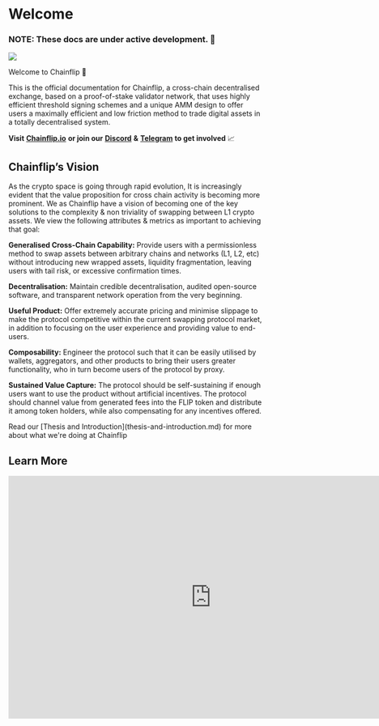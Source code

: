 
# Welcome

### NOTE: These docs are under active development. 🚧

![](/concepts/welcome.png)

Welcome to Chainflip 👋

<Callout type="info">
  This is the official documentation for Chainflip, a cross-chain decentralised
  exchange, based on a proof-of-stake validator network, that uses highly
  efficient threshold signing schemes and a unique AMM design to offer users a
  maximally efficient and low friction method to trade digital assets in a
  totally decentralised system.
</Callout>

**Visit** [**Chainflip.io**](https://chainflip.io/) **or join our** [**Discord**](https://discord.gg/45DjMFA3Fu) **&** [**Telegram**](https://t.me/chainflip_io_chat) **to get involved** 📈

## Chainflip’s Vision

As the crypto space is going through rapid evolution, It is increasingly evident that the value proposition for cross chain activity is becoming more prominent. We as Chainflip have a vision of becoming one of the key solutions to the complexity & non triviality of swapping between L1 crypto assets. We view the following attributes & metrics as important to achieving that goal:

**Generalised Cross-Chain Capability:** Provide users with a permissionless method to swap assets between arbitrary chains and networks (L1, L2, etc) without introducing new wrapped assets, liquidity fragmentation, leaving users with tail risk, or excessive confirmation times.

**Decentralisation:** Maintain credible decentralisation, audited open-source software, and transparent network operation from the very beginning.

**Useful Product:** Offer extremely accurate pricing and minimise slippage to make the protocol competitive within the current swapping protocol market, in addition to focusing on the user experience and providing value to end-users.

**Composability:** Engineer the protocol such that it can be easily utilised by wallets, aggregators, and other products to bring their users greater functionality, who in turn become users of the protocol by proxy.

**Sustained Value Capture:** The protocol should be self-sustaining if enough users want to use the product without artificial incentives. The protocol should channel value from generated fees into the FLIP token and distribute it among token holders, while also compensating for any incentives offered.

<Callout type="info">
  Read our [Thesis and Introduction](thesis-and-introduction.md) for more about
  what we're doing at Chainflip
</Callout>

## **Learn More**

<iframe
  width="800"
  height="480"
  src="https://youtube.com/embed/V1TG08BeYvQ"
  frameBorder="0"
  allow="autoplay; encrypted-media"
  allowFullScreen
  alt=""
/>

For further information on our Protocol Design and what we are building here at Chainflip Labs, please read below:

Read our [White paper](https://chainflip.io/whitepaper.pdf) 📑

Read our [Light paper](https://chainflip.io/lightpaper.pdf) 📄

We are also actively contributing to our community members through our [blog](https://blog.chainflip.io). Here we post updates on our protocol design implementations as well as development updates from our CTO. Occasionally we also contribute to the wider crypto community with relevant write ups on the space.

**Podcasts & Spaces**

- Delphi Podcast: [https://members.delphidigital.io/reports/simon-harman-exploring-chainflips-cross-chain-native-amm/](https://members.delphidigital.io/reports/simon-harman-exploring-chainflips-cross-chain-native-amm/)&#x20;
- Zoomer JD Interviews: [https://podcasts.apple.com/dk/podcast/zoomerjd-interviews-14-simon-harman/id1517044959?i=1000526213082](https://podcasts.apple.com/dk/podcast/zoomerjd-interviews-14-simon-harman/id1517044959?i=1000526213082)&#x20;
- Crypto Unstacked: [https://www.cryptounstacked.com/deep-dive-chainflip-how-to-design-for-frictionless-cryptocurrency-swaps/#play](https://www.cryptounstacked.com/deep-dive-chainflip-how-to-design-for-frictionless-cryptocurrency-swaps/#play)
- Where are we in the Market Cycle?: [https://twitter.com/i/spaces/1DXxyvOkvYdKM](https://twitter.com/i/spaces/1DXxyvOkvYdKM)

## Community

Join our vibrant community to help steer the initial direction and development of Chainflip:

[Discord](https://discord.gg/45DjMFA3Fu)\
[Telegram](https://t.me/chainflip_io_chat)\
[Twitter](https://twitter.com/chainflip)

For those that want to really want to showcase their support and become part of our active community, head on over to our [Flippy](https://blog.chainflip.io/flippy/) Collection, grab one and get it verified on our Discord.&#x20;

